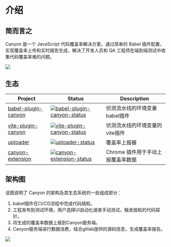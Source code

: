 # 介绍

## 简而言之

Canyon 是一个 JavaScript 代码覆盖率解决方案，通过简单的 Babel 插件配置，实现覆盖率上传和实时报告生成，解决了开发人员和 QA 工程师在端到端测试中收集代码覆盖率难的问题。

![](/static/documentation/getting-started/introduction/home-screen.png)


## 生态

| Project               | Status                                                       | Description                                     |
| --------------------- | ------------------------------------------------------------ |-------------------------------------------------|
| [babel-plugin-canyon]          | [![babel-plugin-canyon-status]][babel-plugin-canyon-package]                   | 侦测流水线的环境变量babel插件 |
| [vite-plugin-canyon]          | [![vite-plugin-canyon-status]][vite-plugin-canyon-package]                   | 侦测流水线的环境变量的vite插件 |
| [uploader]                | [![uploader-status]][uploader-package]                               | 覆盖率上报器          |
| [canyon-extension]             | [![canyon-extension-status]][canyon-extension-package]                         | Chrome 插件用于手动上报覆盖率数据   |

[babel-plugin-canyon]: https://github.com/canyon-project/babel-plugin-canyon
[vite-plugin-canyon]: https://github.com/canyon-project/vite-plugin-canyon
[uploader]: https://github.com/canyon-project/uploader
[canyon-extension]: https://github.com/canyon-project/canyon-extension
[babel-plugin-canyon-status]: https://img.shields.io/npm/v/babel-plugin-canyon.svg
[vite-plugin-canyon-status]: https://img.shields.io/npm/v/vite-plugin-canyon.svg
[uploader-status]: https://img.shields.io/github/v/release/canyon-project/uploader?label=release
[canyon-extension-status]: https://img.shields.io/chrome-web-store/v/omnpafdjidgpdmlimbangcjjaaodbeof.svg
[babel-plugin-canyon-package]: https://npmjs.com/package/babel-plugin-canyon
[vite-plugin-canyon-package]: https://npmjs.com/package/babel-plugin-vite
[uploader-package]: https://github.com/canyon-project/uploader/releases
[canyon-extension-package]: https://chrome.google.com/webstore/detail/canyon/omnpafdjidgpdmlimbangcjjaaodbeof

## 架构图

该图说明了 Canyon 的架构及其生态系统的一些组成部分：

1. babel插件在CI/CD流程中完成代码插桩。
2. 工程发布到测试环境，用户选择UI自动化或者手动测试，触发插桩的代码探针。
3. 将生成的覆盖率数据上报到Canyon服务端。
4. Canyon服务端进行数据消费，结合gitlab提供的源码信息，生成覆盖率报告。

![](/static/documentation/getting-started/introduction/architecture.png)


